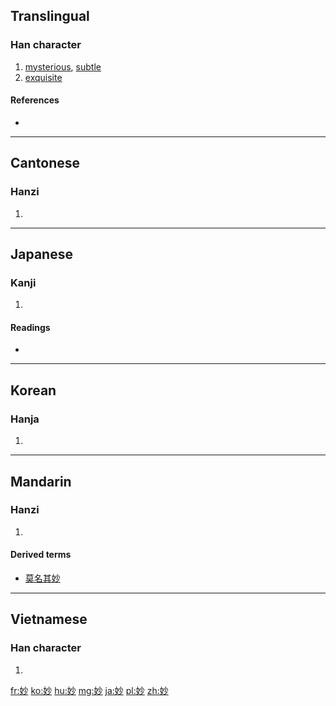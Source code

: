 {{also|玅}}
==Translingual==

===Han character===
{{Han char|rn=38|rad=女|as=04|sn=7|four=4942<sub>0</sub>|canj=女火竹 (VFH)|ids=⿰[[女]][[少]]}}

# [[mysterious]], [[subtle]]
# [[exquisite]]

====References====
* {{Han ref|kx=0256.240|dkj=06090|dj=0521.040|hdz=21030.100|uh=5999|ud=22937|bh=A7AE|bd=42926}}

----

==Cantonese==

===Hanzi===
{{yue-hanzi|jyut=|y=miu6}}

# {{defn|lang=yue|sort=女04}}

----

==Japanese==

===Kanji===
{{ja-kanji|grade=c|rs=女04}}

# {{defn|lang=ja|sort=女04}}

====Readings====
* {{ja-readings|on=[[みょう]] (myō), [[びょう]] (byō)|kun=[[わかい]] (wakai), [[たえ]] (tae)}}

----

==Korean==

===Hanja===
{{ko-hanja|hangeul=묘|rv=myo|mr=myo}}

# {{defn|lang=ko|sort=女04}}

----

==Mandarin==

===Hanzi===
{{cmn-hanzi|pin=[[miào]] ([[miao4]])|wg=miao<sup>4</sup>}}

# {{defn|lang=cmn|sort=女04}}

====Derived terms====
* [[莫名其妙]]
----
==Vietnamese==

===Han character===
{{vi-hantu|[[diệu]]|rs=女04}}

# {{defn|lang=vi|sort=女04}}

[[fr:妙]]
[[ko:妙]]
[[hu:妙]]
[[mg:妙]]
[[ja:妙]]
[[pl:妙]]
[[zh:妙]]